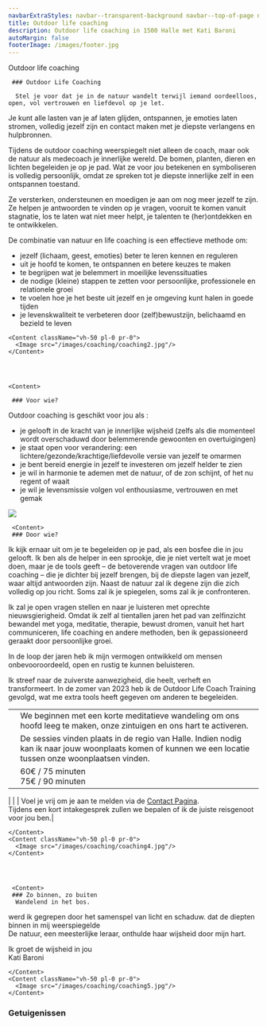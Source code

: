 ```yaml
---
navbarExtraStyles: navbar--transparent-background navbar--top-of-page navbar--dark
title: Outdoor life coaching
description: Outdoor life coaching in 1500 Halle met Kati Baroni
autoMargin: false
footerImage: /images/footer.jpg
---
```

<Section>  
  <ContentWithBackground src="/images/coaching/coaching1.jpg" className="vh-100 w-100">
  <SectionFooter className="">
      Outdoor life coaching
    </SectionFooter>
  </ContentWithBackground>
  
</Section>

<Section className="section--auto-margin pt-3 pb-3">  
      <Content>

     ### Outdoor Life Coaching

      Stel je voor dat je in de natuur wandelt terwijl iemand oordeelloos, open, vol vertrouwen en liefdevol op je let.  
Je kunt alle lasten van je af laten glijden, ontspannen, je emoties laten stromen, volledig jezelf zijn en contact maken met je diepste verlangens en hulpbronnen.

Tijdens de outdoor coaching weerspiegelt niet alleen de coach, maar ook de natuur als medecoach je innerlijke wereld. De bomen, planten, dieren en lichten begeleiden je op je pad. Wat ze voor jou betekenen en symboliseren is volledig persoonlijk, omdat ze spreken tot je diepste innerlijke zelf in een ontspannen toestand.

Ze versterken, ondersteunen en moedigen je aan om nog meer jezelf te zijn.
Ze helpen je antwoorden te vinden op je vragen, vooruit te komen vanuit stagnatie, los te laten wat niet meer helpt,
je talenten te (her)ontdekken en te ontwikkelen.

De combinatie van natuur en life coaching is een effectieve methode om:
- jezelf (lichaam, geest, emoties) beter te leren kennen en reguleren
- uit je hoofd te komen, te ontspannen en betere keuzes te maken
- te begrijpen wat je belemmert in moeilijke levenssituaties 
- de nodige (kleine) stappen te zetten voor persoonlijke, professionele en relationele groei 
- te voelen hoe je het beste uit jezelf en je omgeving kunt halen in goede tijden
- je levenskwaliteit te verbeteren door (zelf)bewustzijn, belichaamd en bezield te leven 

</Content>

    <Content className="vh-50 pl-0 pr-0">
      <Image src="/images/coaching/coaching2.jpg"/>
    </Content>


    

    <Content>

     ### Voor wie?    

Outdoor coaching is geschikt voor jou als : 
- je gelooft in de kracht van je innerlijke wijsheid (zelfs als die momenteel wordt overschaduwd door belemmerende gewoonten en overtuigingen)
- je staat open voor verandering: een lichtere/gezonde/krachtige/liefdevolle versie van jezelf te omarmen
- je bent bereid energie in jezelf te investeren om jezelf helder te zien
- je wil in harmonie te ademen met de natuur, of de zon schijnt, of het nu regent of waait
- je wil je levensmissie volgen vol enthousiasme, vertrouwen en met gemak
</Content>

<Content className="vh-50 pl-0 pr-0">
      <Image src="/images/coaching/coaching3.jpg"/>
    </Content>

     <Content>
     ### Door wie?
      
Ik kijk ernaar uit om je te begeleiden op je pad, als een bosfee die in jou gelooft. Ik ben als de helper in een sprookje, die je niet vertelt wat je moet doen, maar je de tools geeft – de betoverende vragen van outdoor life coaching – die je dichter bij jezelf brengen, bij de diepste lagen van jezelf, waar altijd antwoorden zijn.
Naast de natuur zal ik degene zijn die zich volledig op jou richt. Soms zal ik je spiegelen, soms zal ik je confronteren.

Ik zal je open vragen stellen en naar je luisteren met oprechte nieuwsgierigheid.
Omdat ik zelf al tientallen jaren het pad van zelfinzicht bewandel met yoga, meditatie, therapie, bewust dromen, vanuit het hart communiceren, life coaching en andere methoden, ben ik gepassioneerd geraakt door persoonlijke groei.

In de loop der jaren heb ik mijn vermogen ontwikkeld om mensen onbevooroordeeld, open en rustig te kunnen beluisteren.

Ik streef naar de zuiverste aanwezigheid, die heelt, verheft en transformeert.
In de zomer van 2023 heb ik de Outdoor Life Coach Training gevolgd, wat me extra tools heeft gegeven om anderen te begeleiden.

  |  | |
| :---: | --- |
|<ThemeIcon/>| We beginnen met een korte meditatieve wandeling om ons hoofd leeg te maken, onze zintuigen en ons hart te activeren. |
| <LocationIcon/> | De sessies vinden plaats in de regio van Halle. Indien nodig kan ik naar jouw woonplaats komen of kunnen we een locatie tussen onze woonplaatsen vinden. | 
| <MoneyIcon/> | 60€ / 75 minuten <br/> 75€ / 90 minuten
 | 
| <BellIcon/> | Voel je vrij om je aan te melden via de [Contact Pagina](/contact). <br/> Tijdens een kort intakegesprek zullen we bepalen of ik de juiste reisgenoot voor jou ben.| 


    </Content>
    <Content className="vh-50 pl-0 pr-0">
      <Image src="/images/coaching/coaching4.jpg"/>
    </Content>
    

  

     <Content>
     ### Zo binnen, zo buiten
      Wandelend in het bos. 
werd ik gegrepen door het samenspel van licht en schaduw. 
dat de diepten binnen in mij weerspiegelde  
De natuur, een meesterlijke leraar, onthulde haar wijsheid door mijn hart.

 
Ik groet de wijsheid in jou  
Kati Baroni




    </Content>
    <Content className="vh-50 pl-0 pr-0">
      <Image src="/images/coaching/coaching5.jpg"/>
    </Content>


</Section>



<Section className="pb-3">  
  

  <Content className="w-100 section__content--auto-margin">
     <h3>Getuigenissen</h3>       
     <Carousel ContentWithBackgroundImageName="" folderNameWithMdxFiles="coaching-testimonial"/>   
  </Content>
</Section>